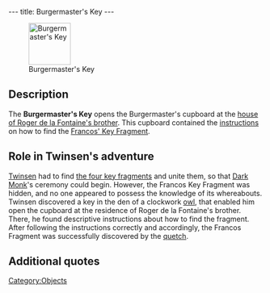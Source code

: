 ---
title: Burgermaster's Key
---

[[Image:Burgermasters_key.png|right|83px|frame|Burgermaster's Key]]

{{Quote|
Quote=It is the key that the burgermaster lost before he was eaten by a monster from the gas. Nobody has ever used it since.|
Character=Official description}}

==Description==
The '''Burgermaster's Key''' opens the Burgermaster's cupboard at the [[Roger de la Fontaine's house|house of Roger de la Fontaine's brother]]. This cupboard contained the [[Burgermaster's notes|instructions]] on how to find the [[Francos' Key Fragment]].

==Role in Twinsen's adventure==
[[Twinsen]] had to find [[Dark Monk's key|the four key fragments]] and unite them, so that [[Dark Monk]]'s ceremony could begin. However, the Francos Key Fragment was hidden, and no one appeared to possess the knowledge of its whereabouts. Twinsen discovered a key in the den of a clockwork [[owl]], that enabled him open the cupboard at the residence of Roger de la Fontaine's brother. There, he found descriptive instructions about how to find the fragment. After following the instructions correctly and accordingly, the Francos Fragment was successfully discovered by the [[quetch]].

==Additional quotes==
{{Quote|
Quote=You just found the Francos Burgermaster's key.|
Character=What Twinsen heard when finding the key}}

[[Category:Objects]]